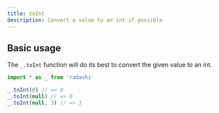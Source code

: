 ```yaml
---
title: toInt
description: Convert a value to an int if possible
---
```


## Basic usage

The `_.toInt` function will do its best to convert the given value to an int.

```ts
import * as _ from 'radashi'

_.toInt(0) // => 0
_.toInt(null) // => 0
_.toInt(null, 3) // => 3
```

